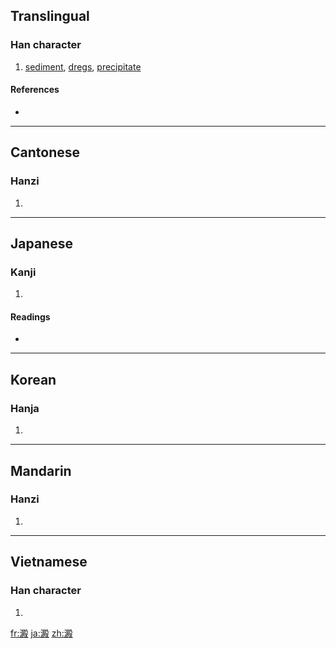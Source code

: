{{also|淀}}
==Translingual==
{{zh-forms|[[淀]]|[[淀]]澱}}
===Han character===
{{Han char|rn=85|rad=水|as=13|sn=16|four=3714<sub>7</sub>|canj=水尸金水 (ESCE)}}

# [[sediment]], [[dregs]], [[precipitate]]

====References====
* {{Han ref|kx=0653.260|dkj=18410|dj=1063.190|hdz=31764.160|uh=6FB1|ud=28593|bh=BEFD|bd=48893}}

----

==Cantonese==

===Hanzi===
{{yue-hanzi|jyut=|y=din6|sim=淀}}

# {{defn|Cantonese|sort=水13}}

----

==Japanese==

===Kanji===
{{ja-kanji|grade=uc|rs=水13}}

# {{defn|Japanese|sort=水13}}

====Readings====
* {{ja-readings|on=[[てん]] (ten), [[でん]] (den)|kun=[[おり]] (ori), [[どろ]] (doro), [[よどむ]] (yodomu)}}

----

==Korean==

===Hanja===
{{ko-hanja|hangeul=전|eumhun=|rv=jeon|mr=chŏn|y=cen}}

# {{defn|Korean|sort=水13}}

----

==Mandarin==

===Hanzi===
{{cmn-hanzi|sim=淀|pin=[[diàn]] ([[dian4]])|wg=tien<sup>4</sup>}}

# {{defn|Mandarin|sort=水13}}

----

==Vietnamese==

===Han character===
{{vi-hantu|[[điến]], [[điện]]|rs=水13}}

# {{defn|Vietnamese|sort=水13}}

[[fr:澱]]
[[ja:澱]]
[[zh:澱]]
